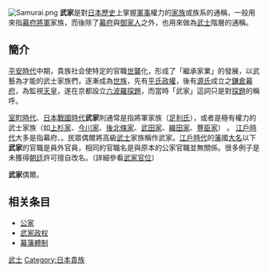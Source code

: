 {{unreferenced|time=2017-05-01T01:58:22+00:00}}
{{japanese|japanese=武家|kana=ぶけ|romaji=Buke}}
[[File:Samurai.png|thumb]]
'''武家'''是對[[日本歷史|日本歷史]]上掌握[[軍事|軍事]]權力的[[家族|家族]]或族系的通稱，一般用來指[[征夷大將軍|幕府將軍]]家族，而後除了[[幕府_(日本)|幕府]]與[[御家人|御家人]]之外，也用來做為[[武士_(日本)|武士]]階層的通稱。

==簡介==
[[平安時代|平安時代]]中期，貴族社会使特定的官職[[世襲|世襲]]化，形成了「繼承家業」的發展，以武藝為才能的武士家族們，逐漸成為[[世族|世族]]，先有[[平氏政權|平氏政權]]，後有[[源氏|源氏]]成立之[[鎌倉幕府|鎌倉幕府]]，為監視[[天皇|天皇]]，遂在京都設立[[六波羅探題|六波羅探題]]，而當時「武家」這詞只是對[[探題|探題]]的稱呼。

[[室町時代|室町時代]]、[[日本戰國時代|日本戰國時代]]'''武家'''則通常是指將軍家族（[[足利氏|足利氏]]），或者是極有權力的武士家族（如[[上杉家|上杉家]]、[[今川家|今川家]]、[[後北條家|後北條家]]、[[武田家|武田家]]、[[織田家|織田家]]、[[豐臣家|豐臣家]]）
。
[[江戶時代|江戶時代]]大多是指幕府、{{link-ja|將軍家|将軍家}}。民眾偶爾將高級[[武士|武士]]家族稱作武家。[[江戶時代|江戶時代]]的[[藩_(日本)|藩]]國[[大名_(稱謂)|大名]]以下'''武家'''的官職是員外官員，相同的官職名是與原本的公家官職並無關係。很多例子是未獲得[[朝廷|朝廷]]許可擅自改名。（詳細參看[[武家官位|武家官位]]）

'''武家'''偶爾{{fact|泛指高級的[[武士|武士]][[士族|士族]]，如[[大名_(稱謂)|大名]]及幕府的[[員外官|員外官]]（律令定員以外），「[[從五位下|從五位下]]」以上的[[旗本|旗本]]，其住宅稱武家屋敷，中級武士只能稱為「侍屋敷」，下級武士只能稱為「侍長屋」}}。

== 相关条目 ==
* [[公家|公家]]
* [[武家政权|武家政权]]
* [[幕藩體制|幕藩體制]]

{{japan-hist-stub}}
{{Authority control}}
{{DEFAULTSORT:Buke}}

[[Category:武士|]]
[[Category:日本貴族|Category:日本貴族]]